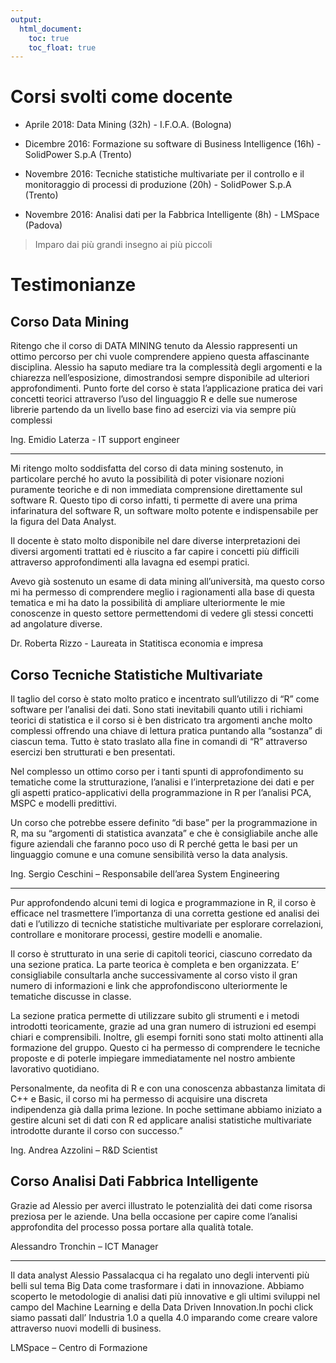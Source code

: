 ---
output:
  html_document: 
    toc: true
    toc_float: true
---

<link rel="stylesheet" href="styles.css" type="text/css">

# Corsi svolti come docente

* Aprile 2018: Data Mining (32h) - I.F.O.A. (Bologna)

* Dicembre 2016: Formazione su software di Business Intelligence (16h) - SolidPower S.p.A (Trento)

* Novembre 2016: Tecniche statistiche multivariate per il controllo e il monitoraggio di processi di produzione (20h) - SolidPower S.p.A (Trento)

* Novembre 2016: Analisi dati per la Fabbrica Intelligente (8h) - LMSpace (Padova)


> Imparo dai più grandi insegno ai più piccoli

# Testimonianze

## Corso Data Mining

Ritengo che il corso di DATA MINING tenuto da Alessio rappresenti un ottimo percorso per chi vuole comprendere appieno questa affascinante disciplina. 
Alessio ha saputo mediare tra la complessità degli argomenti e la chiarezza nell'esposizione, dimostrandosi sempre disponibile ad ulteriori approfondimenti.
Punto forte del corso è stata l'applicazione pratica dei vari concetti teorici attraverso l'uso del linguaggio R e delle sue numerose librerie partendo da un livello base fino ad esercizi via via sempre più complessi

Ing. Emidio Laterza - IT support engineer

---

Mi ritengo molto soddisfatta del corso di data mining sostenuto, in particolare perché ho avuto la possibilità di poter visionare nozioni puramente teoriche e di non immediata comprensione direttamente sul software R. Questo tipo di corso infatti, ti permette di avere una prima infarinatura del software R, un software molto potente e indispensabile per la figura del Data Analyst.

 Il docente è stato molto disponibile nel dare diverse interpretazioni dei diversi argomenti trattati ed è riuscito a far capire i concetti più difficili attraverso approfondimenti alla lavagna ed esempi pratici.

Avevo già sostenuto un esame di data mining all’università, ma questo corso mi ha permesso di comprendere meglio i ragionamenti alla base di questa tematica e mi ha dato la possibilità di ampliare ulteriormente le mie conoscenze in questo settore permettendomi di vedere gli stessi concetti ad angolature diverse.

Dr. Roberta Rizzo - Laureata in Statitisca economia e impresa


## Corso Tecniche Statistiche Multivariate

Il taglio del corso è stato molto pratico e incentrato sull’utilizzo di “R” come software per l’analisi dei dati. Sono stati inevitabili quanto utili i richiami teorici di statistica e il corso si è ben districato tra argomenti anche molto complessi offrendo una chiave di lettura pratica puntando alla “sostanza” di ciascun tema. Tutto è stato traslato alla fine in comandi di “R” attraverso esercizi ben strutturati e ben presentati.

Nel complesso un ottimo corso per i tanti spunti di approfondimento su tematiche come la strutturazione, l’analisi e l’interpretazione dei dati e per gli aspetti pratico-applicativi della programmazione in R per l’analisi PCA, MSPC e modelli predittivi.

Un corso che potrebbe essere definito “di base” per la programmazione in R, ma su “argomenti di statistica avanzata” e che è consigliabile anche alle figure aziendali che faranno poco uso di R perché getta le basi per un linguaggio comune e una comune sensibilità verso la data analysis.

Ing. Sergio Ceschini – Responsabile dell’area System Engineering

---

Pur approfondendo alcuni temi di logica e programmazione in R, il corso è efficace nel trasmettere l’importanza di una corretta gestione ed analisi dei dati e l’utilizzo di tecniche statistiche multivariate per esplorare correlazioni, controllare e monitorare processi, gestire modelli e anomalie.

Il corso è strutturato in una serie di capitoli teorici, ciascuno corredato da una sezione pratica. La parte teorica è completa e ben organizzata. E’ consigliabile consultarla anche successivamente al corso visto il gran numero di informazioni e link che approfondiscono ulteriormente le tematiche discusse in classe.

La sezione pratica permette di utilizzare subito gli strumenti e i metodi introdotti teoricamente, grazie ad una gran numero di istruzioni ed esempi chiari e comprensibili. Inoltre, gli esempi forniti sono stati molto attinenti alla formazione del gruppo. Questo ci ha permesso di comprendere le tecniche proposte e di poterle impiegare immediatamente nel nostro ambiente lavorativo quotidiano.

Personalmente, da neofita di R e con una conoscenza abbastanza limitata di C++ e Basic, il corso mi ha permesso di acquisire una discreta indipendenza già dalla prima lezione. In poche settimane abbiamo iniziato a gestire alcuni set di dati con R ed applicare analisi statistiche multivariate introdotte durante il corso con successo.”

Ing. Andrea Azzolini – R&D Scientist

## Corso Analisi Dati Fabbrica Intelligente

Grazie ad Alessio per averci illustrato le potenzialità dei dati come risorsa preziosa per le aziende. Una bella occasione per capire come l’analisi approfondita del processo possa portare alla qualità totale.

Alessandro Tronchin –  ICT Manager

---

Il data analyst Alessio Passalacqua ci ha regalato uno degli interventi più belli sul tema Big Data come trasformare i dati in innovazione. Abbiamo scoperto le metodologie di analisi dati più innovative e gli ultimi sviluppi nel campo del Machine Learning e della Data Driven Innovation.In pochi click siamo passati dall’ Industria 1.0 a quella 4.0 imparando come creare valore attraverso nuovi modelli di business.

LMSpace – Centro di Formazione